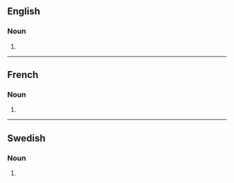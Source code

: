 {{also|niqābs}}

==English==

===Noun===
{{head|en|noun plural form}}

# {{plural of|lang=en|niqab}}

----

==French==

===Noun===
{{head|fr|noun plural form|g=?}}

# {{plural of|niqab|lang=fr}}

----

==Swedish==

===Noun===
{{head|sv|noun form}}

# {{sv-noun-form-indef-gen|niqab}}